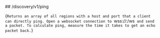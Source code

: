 
<MethodPill method="get" />
## /discovery/v1/ping

{`Returns an array of all regions with a host and port that a client can directly ping. Open a websocket connection to `wss://<host>:<port>/ws` and send a packet. To calculate ping, measure the time it takes to get an echo packet back.`}